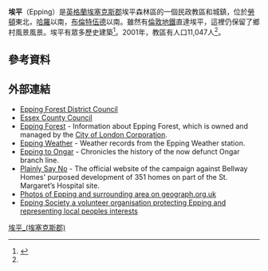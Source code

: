 {{infobox UK place 
|country                   = England
|official_name             = Epping
|civil_parish              = Epping
|latitude                  = 51.7004
|longitude                 = 0.1087
|population                = 11,047
|population_ref            = (civil parish, 2001)<ref name="autogenerated1">{{Cite web |url=http://www.eppingforestdc.gov.uk/Council_Services/planning/census/Epping.asp |title=Parish Profile : Epping |accessdate=2016-03-03 |archive-date=2004-11-13 |archive-url=https://web.archive.org/web/20041113181410/http://www.eppingforestdc.gov.uk/Council_Services/planning/census/Epping.asp |dead-url=yes }}</ref>
|london_distance_mi        = 17
|london_direction          = SW
|area_total_km2            = 7.73
|shire_district            = [[埃平森林|埃平森林]]
|shire_county              = [[埃塞克斯郡|埃塞克斯郡]]
|region                    = 東英格蘭
|static_image_name         = UK Epping highstreet.jpg
|static_image_caption      = 
|post_town                 = EPPING
|postcode_district         = CM16
|postcode_area             = CM
|dial_code                 = 01992
|os_grid_reference         = TL455025
|constituency_westminster  = [[埃平森林_(英國國會選區)|埃平]]
|website                   = {{url|http://www.eppingtowncouncil.gov.uk|Epping Town Council}}
}}
'''埃平'''（Epping）是[[英格蘭|英格蘭]][[埃塞克斯郡|埃塞克斯郡]]埃平森林區的一個民政教區和城鎮，位於[[勞頓_(英國)|勞頓]]東北{{convert|3|mi|km|0}}，[[哈羅|哈羅]]以南{{convert|5|mi|km|0}}，[[布倫特伍德|布倫特伍德]]以南{{convert|11|mi|km|0}}。雖然有[[倫敦地鐵|倫敦地鐵]]直達埃平，這裡仍保留了鄉村風景風景。埃平有眾多歷史建築<ref>{{cite web |url=http://www.eppingtowncouncil.gov.uk/Epping%20Town%20Information/Guide%2007-08.pdf |title=存档副本 |accessdate=2008-03-16 |deadurl=yes |archiveurl=https://web.archive.org/web/20080828211608/http://www.eppingtowncouncil.gov.uk/Epping%20Town%20Information/Guide%2007-08.pdf |archivedate=2008-08-28 }}</ref>。2001年，教區有人口11,047人<ref name="autogenerated1" />。
==參考資料==
{{reflist}}
==外部連結==
{{Commons category|Epping}}
*[http://www.eppingforestdc.gov.uk/ Epping Forest District Council] {{Wayback|url=http://www.eppingforestdc.gov.uk/ |date=20140403124728 }}
*[https://web.archive.org/web/20101123083025/http://www.essexcc.gov.uk/ Essex County Council]
*[https://web.archive.org/web/20051105090503/http://www.cityoflondon.gov.uk/Corporation/living_environment/open_spaces/epping_forest.htm Epping Forest] - Information about Epping Forest, which is owned and managed by the [[City_of_London_Corporation|City of London Corporation]].
*[http://www.eppingweather.co.uk/ Epping Weather] {{Wayback|url=http://www.eppingweather.co.uk/ |date=20171112073654 }} - Weather records from the Epping Weather station.
*[http://www.urban75.org/london/ongar.html Epping to Ongar] {{Wayback|url=http://www.urban75.org/london/ongar.html |date=20200109073707 }} - Chronicles the history of the now defunct Ongar branch line.
*[http://www.psn.weebly.com/ Plainly Say No] {{Wayback|url=http://www.psn.weebly.com/ |date=20191212071222 }} - The official website of the campaign against Bellway Homes' purposed development of 351 homes on part of the St. Margaret’s Hospital site.
*[http://www.geograph.org.uk/search.php?i=7227190 Photos of Epping and surrounding area on geograph.org.uk] {{Wayback|url=http://www.geograph.org.uk/search.php?i=7227190 |date=20160415223707 }}
*[http://www.eppingsociety.org.uk/ Epping Society a volunteer organisation protecting Epping and representing local peoples interests] {{Wayback|url=http://www.eppingsociety.org.uk/ |date=20201026065944 }}

[[Category:埃平_(埃塞克斯郡)|]]